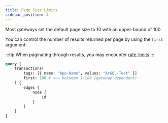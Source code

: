 ```yaml
---
title: Page Size Limits
sidebar_position: 4
---
```


Most gateways set the default page size to 10 with an upper-bound of 100.

You can control the number of results returned per page by using the `first` argument:

:::tip
When paginating through results, you may encounter [rate-limits](#)
:::

```graphql
query {
    transactions(
        tags: [{ name: "App-Name", values: "ArGQL-Test" }]
        first: 100 # <—— between 1-100 (gateway-dependent)
    ) {
        edges {
            node {
                id
            }
        }
    }
}
```

